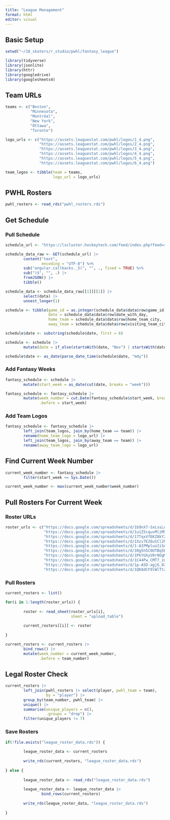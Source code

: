```yaml
---
title: "League Management"
format: html
editor: visual
---
```


## Basic Setup

```r

setwd("~/18_skaters/r_studio/pwhl/fantasy_league")

library(tidyverse)
library(jsonlite)
library(httr)
library(googledrive)
library(googlesheets4)

```

## Team URLs

```r

teams <- c("Boston", 
           "Minnesota", 
           "Montréal", 
           "New York", 
           "Ottawa", 
           "Toronto")  

logo_urls <- c("https://assets.leaguestat.com/pwhl/logos/1_4.png",
               "https://assets.leaguestat.com/pwhl/logos/2_4.png",
               "https://assets.leaguestat.com/pwhl/logos/3_4.png",
               "https://assets.leaguestat.com/pwhl/logos/4_4.png",
               "https://assets.leaguestat.com/pwhl/logos/5_4.png",
               "https://assets.leaguestat.com/pwhl/logos/6_4.png")

team_logos <- tibble(team = teams,
                     logo_url = logo_urls)

```

## PWHL Rosters

```r

pwhl_rosters <- read_rds("pwhl_rosters.rds")

```

## Get Schedule

### Pull Schedule

```r

schedule_url <- "https://lscluster.hockeytech.com/feed/index.php?feed=statviewfeed&view=schedule&team=-1&season=5&location=homeaway&key=446521baf8c38984&client_code=pwhl&site_id=0&league_id=1&conference_id=-1&division_id=-1&lang=en&callback=angular.callbacks._5"

schedule_data_raw <- GET(schedule_url) |>
        content("text",
                encoding = "UTF-8") %>%
        sub("angular.callbacks._5(", "", ., fixed = TRUE) %>%
        sub(")$", "", .) |>
        fromJSON() |>
        tibble() 

schedule_data <- schedule_data_raw[[1]][[1]] |>
        select(data) |>
        unnest_longer(1) 

schedule <- tibble(game_id = as.integer(schedule_data$data$row$game_id),
                   date = schedule_data$data$row$date_with_day,
                   home_team = schedule_data$data$row$home_team_city,
                   away_team = schedule_data$data$row$visiting_team_city)

schedule$date <- substring(schedule$date, first = 6)

schedule <- schedule |>
        mutate(date = if_else(startsWith(date, "Nov") | startsWith(date, "Dec") , paste0(date, ", 2024"), paste0(date, ", 2025")))

schedule$date <- as_date(parse_date_time(schedule$date, "mdy"))

```

### Add Fantasy Weeks

```r

fantasy_schedule <- schedule |>
        mutate(start_week = as_date(cut(date, breaks = "week")))

fantasy_schedule <- fantasy_schedule |>
        mutate(week_number = cut.Date(fantasy_schedule$start_week, breaks = "1 week", labels = FALSE),
               .before = start_week) 

```

### Add Team Logos

```r

fantasy_schedule <- fantasy_schedule |>
        left_join(team_logos, join_by(home_team == team)) |>
        rename(home_team_logo = logo_url) |>
        left_join(team_logos, join_by(away_team == team)) |>
        rename(away_team_logo = logo_url)

```

## Find Current Week Number

```r

current_week_number <- fantasy_schedule |>
        filter(start_week <= Sys.Date())

current_week_number <- max(current_week_number$week_number)

```

## Pull Rosters For Current Week

### Roster URLs

```r

roster_urls <- c("https://docs.google.com/spreadsheets/d/1b9nX7-SxLssLqPIL30NZYUnLJHXuDhcb3ni-BkjQSvM/edit?gid=0#gid=0",
                 "https://docs.google.com/spreadsheets/d/1u1Z5cquvMlzM51jApvaP1-e4A4FFprOFUwV88G9uj7w/edit?gid=0#gid=0",
                 "https://docs.google.com/spreadsheets/d/17TqxVfEKZ8kY2Pmpr_IlODhxvOh6QGyVwahnFw18z8E/edit?gid=0#gid=0",
                 "https://docs.google.com/spreadsheets/d/1Xzv7E26uSCl2FpKva6XdI1LotbKPKL1qo3jMMEHBf-U/edit?gid=0#gid=0",
                 "https://docs.google.com/spreadsheets/d/1-AIPMpluoIi5AXNYcHCccN51jf6pc6lpsr1Fl0YDvb8/edit?gid=0#gid=0",
                 "https://docs.google.com/spreadsheets/d/1Rg5h5C0UTBq5Er3rRWmmVSpRtFz2lQOvdsgG6NzoUDU/edit?gid=0#gid=0",
                 "https://docs.google.com/spreadsheets/d/1PkYGXyV0r0OgMpmaslOu3hc5EfCg7_dKWrmOM9-Z0Bs/edit?gid=0#gid=0",
                 "https://docs.google.com/spreadsheets/d/1C44Pw_CMT7_znAj8EWG-ea_Xs2pG7i07tj9baVaqr_8/edit?gid=0#gid=0",
                 "https://docs.google.com/spreadsheets/d/1p-ASD-agjG_02fvo6_2WE5X6e1F9HwwR7RZeoUROJuw/edit?gid=0#gid=0",
                 "https://docs.google.com/spreadsheets/d/1QK8dCF9lWlTtZstJQKbmKyzLwotzlOYjgpZhrAxm8uw/edit?gid=0#gid=0")

```

### Pull Rosters

```r

current_rosters <- list()

for(i in 1:length(roster_urls)) {
        
        roster <- read_sheet(roster_urls[i],
                             sheet = "upload_table")
        
        current_rosters[[i]] <- roster
        
}

current_rosters <- current_rosters |>
        bind_rows() |>
        mutate(week_number = current_week_number,
               .before = team_number)

```

## Legal Roster Check

```r

current_rosters |>
        left_join(pwhl_rosters |> select(player, pwhl_team = team),
                  by = "player") |>
        group_by(team_number, pwhl_team) |>
        unique() |>
        summarise(unique_players = n(),
                  .groups = "drop") |>
        filter(unique_players != 7)

```

### Save Rosters

```r

if(!file.exists("league_roster_data.rds")) {
        
        league_roster_data <- current_rosters
        
        write_rds(current_rosters, "league_roster_data.rds")
        
} else {
        
        league_roster_data <- read_rds("league_roster_data.rds")
        
        league_roster_data <- league_roster_data |>
                bind_rows(current_rosters)
        
        write_rds(league_roster_data, "league_roster_data.rds")
        
}

```
